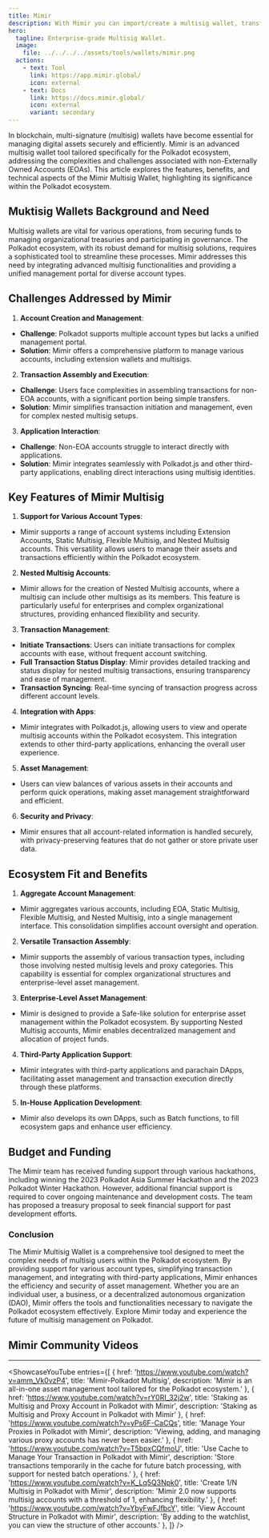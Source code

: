 ```yaml
---
title: Mimir
description: With Mimir you can import/create a multisig wallet, transfer assets, stake DOT natively...
hero:
  tagline: Enterprise-grade Multisig Wallet.
  image: 
    file: ../../../../assets/tools/wallets/mimir.png
  actions:
    - text: Tool
      link: https://app.mimir.global/
      icon: external
    - text: Docs
      link: https://docs.mimir.global/
      icon: external
      variant: secondary
---
```



In blockchain, multi-signature (multisig) wallets have become essential for managing digital assets securely and efficiently. Mimir is an advanced multisig wallet tool tailored specifically for the Polkadot ecosystem, addressing the complexities and challenges associated with non-Externally Owned Accounts (EOAs). This article explores the features, benefits, and technical aspects of the Mimir Multisig Wallet, highlighting its significance within the Polkadot ecosystem.

## Muktisig Wallets Background and Need
Multisig wallets are vital for various operations, from securing funds to managing organizational treasuries and participating in governance. The Polkadot ecosystem, with its robust demand for multisig solutions, requires a sophisticated tool to streamline these processes. Mimir addresses this need by integrating advanced multisig functionalities and providing a unified management portal for diverse account types.

## Challenges Addressed by Mimir
1. **Account Creation and Management**:
  - **Challenge**: Polkadot supports multiple account types but lacks a unified management portal.
  - **Solution**: Mimir offers a comprehensive platform to manage various accounts, including extension wallets and multisigs.
2. **Transaction Assembly and Execution**:
  - **Challenge**: Users face complexities in assembling transactions for non-EOA accounts, with a significant portion being simple transfers.
  - **Solution**: Mimir simplifies transaction initiation and management, even for complex nested multisig setups.
3. **Application Interaction**:
  - **Challenge**: Non-EOA accounts struggle to interact directly with applications.
  - **Solution**: Mimir integrates seamlessly with Polkadot.js and other third-party applications, enabling direct interactions using multisig identities.

## Key Features of Mimir Multisig
1. **Support for Various Account Types**:
  - Mimir supports a range of account systems including Extension Accounts, Static Multisig, Flexible Multisig, and Nested Multisig accounts. This versatility allows users to manage their assets and transactions efficiently within the Polkadot ecosystem.
2. **Nested Multisig Accounts**:
  - Mimir allows for the creation of Nested Multisig accounts, where a multisig can include other multisigs as its members. This feature is particularly useful for enterprises and complex organizational structures, providing enhanced flexibility and security.
3. **Transaction Management**:
  - **Initiate Transactions**: Users can initiate transactions for complex accounts with ease, without frequent account switching.
  - **Full Transaction Status Display**: Mimir provides detailed tracking and status display for nested multisig transactions, ensuring transparency and ease of management.
  - **Transaction Syncing**: Real-time syncing of transaction progress across different account levels.
4. **Integration with Apps**:
  - Mimir integrates with Polkadot.js, allowing users to view and operate multisig accounts within the Polkadot ecosystem. This integration extends to other third-party applications, enhancing the overall user experience.
5. **Asset Management**:
  - Users can view balances of various assets in their accounts and perform quick operations, making asset management straightforward and efficient.
6. **Security and Privacy**:
  - Mimir ensures that all account-related information is handled securely, with privacy-preserving features that do not gather or store private user data.

## Ecosystem Fit and Benefits
1. **Aggregate Account Management**:
  - Mimir aggregates various accounts, including EOA, Static Multisig, Flexible Multisig, and Nested Multisig, into a single management interface. This consolidation simplifies account oversight and operation.
2. **Versatile Transaction Assembly**:
  - Mimir supports the assembly of various transaction types, including those involving nested multisig levels and proxy categories. This capability is essential for complex organizational structures and enterprise-level asset management.
3. **Enterprise-Level Asset Management**:
  - Mimir is designed to provide a Safe-like solution for enterprise asset management within the Polkadot ecosystem. By supporting Nested Multisig accounts, Mimir enables decentralized management and allocation of project funds.
4. **Third-Party Application Support**:
  - Mimir integrates with third-party applications and parachain DApps, facilitating asset management and transaction execution directly through these platforms.
5. **In-House Application Development**:
  - Mimir also develops its own DApps, such as Batch functions, to fill ecosystem gaps and enhance user efficiency.

## Budget and Funding
The Mimir team has received funding support through various hackathons, including winning the 2023 Polkadot Asia Summer Hackathon and the 2023 Polkadot Winter Hackathon. However, additional financial support is required to cover ongoing maintenance and development costs. The team has proposed a treasury proposal to seek financial support for past development efforts.

### Conclusion
The Mimir Multisig Wallet is a comprehensive tool designed to meet the complex needs of multisig users within the Polkadot ecosystem. By providing support for various account types, simplifying transaction management, and integrating with third-party applications, Mimir enhances the efficiency and security of asset management. Whether you are an individual user, a business, or a decentralized autonomous organization (DAO), Mimir offers the tools and functionalities necessary to navigate the Polkadot ecosystem effectively. Explore Mimir today and experience the future of multisig management on Polkadot.

## Mimir Community Videos
--------------
<ShowcaseYouTube
  entries={[
    {
      href: 'https://www.youtube.com/watch?v=amm_Vk0vzP4',
      title: 'Mimir-Polkadot Multisig',
      description: 'Mimir is an all-in-one asset management tool tailored for the Polkadot ecosystem.'
    },
        {
      href: 'https://www.youtube.com/watch?v=rY0RI_32j2w',
      title: 'Staking as Multisig and Proxy Account in Polkadot with Mimir',
      description: 'Staking as Multisig and Proxy Account in Polkadot with Mimir'
    },
            {
      href: 'https://www.youtube.com/watch?v=yPs6F-CaCQs',
      title: 'Manage Your Proxies in Polkadot with Mimir',
      description: 'Viewing, adding, and managing various proxy accounts has never been easier.'
    },
            {
      href: 'https://www.youtube.com/watch?v=T5bpxCQfmoU',
      title: 'Use Cache to Manage Your Transaction in Polkadot with Mimir',
      description: 'Store transactions temporarily in the cache for future batch processing, with support for nested batch operations.'
    },
            {
      href: 'https://www.youtube.com/watch?v=K_Lq5Q3Npk0',
      title: 'Create 1/N Multisig in Polkadot with Mimir',
      description: 'Mimir 2.0 now supports multisig accounts with a threshold of 1, enhancing flexibility.'
    },
            {
      href: 'https://www.youtube.com/watch?v=YbyFwFJfbcY',
      title: 'View Account Structure in Polkadot with Mimir',
      description: 'By adding to the watchlist,  you can view the structure of other accounts.'
    },
  ]} />

